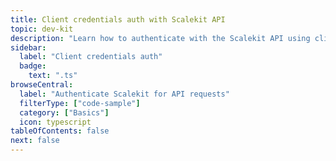 ```yaml
---
title: Client credentials auth with Scalekit API
topic: dev-kit
description: "Learn how to authenticate with the Scalekit API using client credentials"
sidebar:
  label: "Client credentials auth"
  badge:
    text: ".ts"
browseCentral:
  label: "Authenticate Scalekit for API requests"
  filterType: ["code-sample"]
  category: ["Basics"]
  icon: typescript
tableOfContents: false
next: false
---
```


<RemoteCode
  lang="typescript"
  url="https://raw.githubusercontent.com/scalekit-inc/gists/refs/heads/main/client-credentails-auth.ts"
  title="client-credentials-auth.ts"
/>